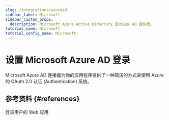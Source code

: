 ```yaml
---
slug: /integrations/azuread
sidebar_label: Microsoft
sidebar_custom_props:
  description: Microsoft Azure Active Directory 是领先的 AD 提供商。
tutorial_name: Microsoft
tutorial_config_name: Microsoft
---
```




# 设置 Microsoft Azure AD 登录

Microsoft Azure AD 连接器为你的应用程序提供了一种简洁的方式来使用 Azure 的 OAuth 2.0 认证 (Authentication) 系统。

<GuideTip />

<Integration />

## 参考资料 \{#references}

<Url href="https://docs.microsoft.com/en-us/azure/active-directory/develop/scenario-web-app-sign-user-overview">
  登录用户的 Web 应用
</Url>
